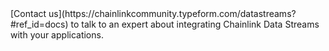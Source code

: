 
<Aside type="note" title="Talk to an expert">
  [Contact us](https://chainlinkcommunity.typeform.com/datastreams?#ref_id=docs) to talk to an expert about integrating
  Chainlink Data Streams with your applications.
</Aside>
